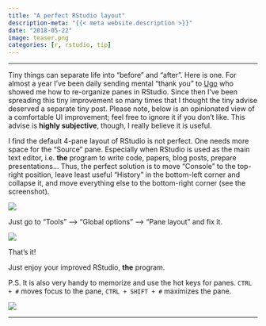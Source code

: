 ```yaml
---
title: "A perfect RStudio layout"
description-meta: "{{< meta website.description >}}"
date: "2018-05-22"
image: teaser.png
categories: [r, rstudio, tip]
---
```


***


Tiny things can separate life into "before" and "after". Here is one. For almost a year I've been daily sending mental "thank you" to [Ugo][ugo] who showed me how to re-organize panes in RStudio. Since then I've been spreading this tiny improvement so many times that I thought the tiny advise deserved a separate tiny post. Please note, below is an opinionated view of a comfortable UI improvement; feel free to ignore it if you don't like. This advise is **highly subjective**, though, I really believe it is useful. 

I find the default 4-pane layout of RStudio is not perfect. One needs more space for the "Source" pane. Especially when RStudio is used as the main text editor, i.e. **the** program to write code, papers, blog posts, prepare presentations... Thus, the perfect solution is to move "Console" to the top-right position, leave least useful "History" in the bottom-left corner and collapse it, and move everything else to the bottom-right corner (see the screenshot).



![](layout-annotated.png)


Just go to "Tools" --> "Global options" --> "Pane layout" and fix it.

![](options.png)


That's it!


Just enjoy your improved RStudio, **the** program. 

P.S. It is also very handy to memorize and use the hot keys for panes. `CTRL + #` moves focus to the pane, `CTRL + SHIFT + #` maximizes the pane.

![](hotkeys.png)

***

[ugo]: https://sciences.social/@ugobas
